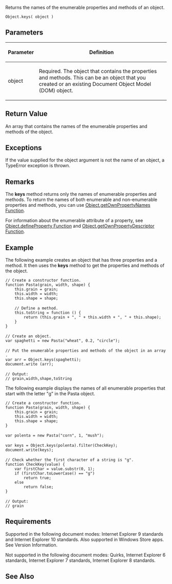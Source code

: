 Returns the names of the enumerable properties and methods of an object.

 Object.keys( object )

==Parameters==
{| class='wikitable'
|-
! Parameter
! Definition
|-
| object
| Required. The object that contains the properties and methods. This can be an object that you created or an existing Document Object Model (DOM) object.
|}

==Return Value==
An array that contains the names of the enumerable properties and methods of the object.


==Exceptions==
If the value supplied for the object argument is not the name of an object, a TypeError exception is thrown.


==Remarks==
The '''keys''' method returns only the names of enumerable properties and methods. To return the names of both enumerable and non-enumerable properties and methods, you can use [[Object/Object.getOwnPropertyNames|Object.getOwnPropertyNames Function]].

For information about the enumerable attribute of a property, see [[Object/Object.defineProperty|Object.defineProperty Function]] and [[Object/Object.getOwnPropertyDescriptor Function|Object.getOwnPropertyDescriptor Function]].


==Example==
The following example creates an object that has three properties and a method. It then uses the '''keys''' method to get the properties and methods of the object.

 // Create a constructor function.
 function Pasta(grain, width, shape) {
     this.grain = grain;
     this.width = width;
     this.shape = shape;
 
     // Define a method.
     this.toString = function () {
         return (this.grain + ", " + this.width + ", " + this.shape);
     }
 }
 
 // Create an object.
 var spaghetti = new Pasta("wheat", 0.2, "circle");
 
 // Put the enumerable properties and methods of the object in an array.
 var arr = Object.keys(spaghetti);
 document.write (arr);
 
 // Output:
 // grain,width,shape,toString
The following example displays the names of all enumerable properties that start with the letter "g" in the Pasta object.

 // Create a constructor function.
 function Pasta(grain, width, shape) {
     this.grain = grain;
     this.width = width;
     this.shape = shape;
 }
 
 var polenta = new Pasta("corn", 1, "mush");
 
 var keys = Object.keys(polenta).filter(CheckKey);
 document.write(keys);
 
 // Check whether the first character of a string is "g".
 function CheckKey(value) {
     var firstChar = value.substr(0, 1);
     if (firstChar.toLowerCase() == "g")
         return true;
     else
         return false;
 }
 
 // Output:
 // grain

==Requirements==
Supported in the following document modes: Internet Explorer 9 standards and Internet Explorer 10 standards. Also supported in Windows Store apps. See Version Information.

Not supported in the following document modes: Quirks, Internet Explorer 6 standards, Internet Explorer 7 standards, Internet Explorer 8 standards.


==See Also==

              
